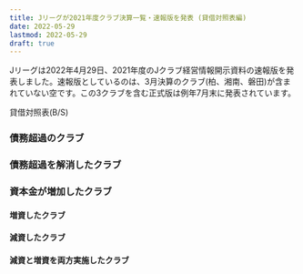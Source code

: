 ```yaml
---
title: Jリーグが2021年度クラブ決算一覧・速報版を発表 (貸借対照表編)
date: 2022-05-29
lastmod: 2022-05-29
draft: true
---
```


Jリーグは2022年4月29日、2021年度のJクラブ経営情報開示資料の速報版を発表しました。速報版としているのは、3月決算のクラブ(柏、湘南、磐田)が含まれていない空です。この3クラブを含む正式版は例年7月末に発表されています。

貸借対照表(B/S)

### 債務超過のクラブ

### 債務超過を解消したクラブ

### 資本金が増加したクラブ

#### 増資したクラブ

#### 減資したクラブ

#### 減資と増資を両方実施したクラブ
